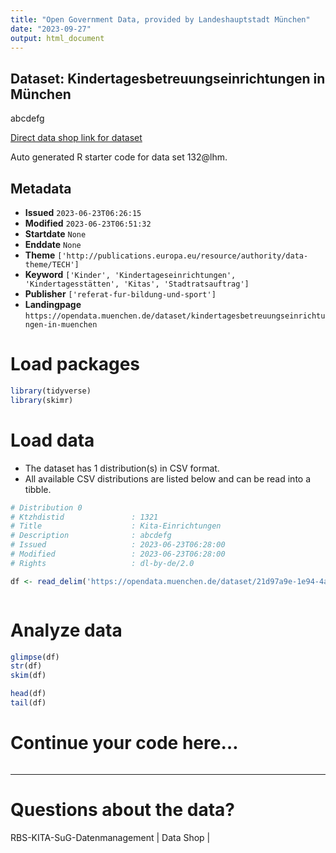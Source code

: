 ```yaml
---
title: "Open Government Data, provided by Landeshauptstadt München"
date: "2023-09-27"
output: html_document
---
```


## Dataset: Kindertagesbetreuungseinrichtungen in München

abcdefg

[Direct data shop link for dataset](https://opendata.muenchen.de/dataset/kindertagesbetreuungseinrichtungen-in-muenchen)

Auto generated R starter code for data set 132@lhm.

## Metadata

- **Issued** `2023-06-23T06:26:15`
- **Modified** `2023-06-23T06:51:32`
- **Startdate** `None`
- **Enddate** `None`
- **Theme** `['http://publications.europa.eu/resource/authority/data-theme/TECH']`
- **Keyword** `['Kinder', 'Kindertageseinrichtungen', 'Kindertagesstätten', 'Kitas', 'Stadtratsauftrag']`
- **Publisher** `['referat-fur-bildung-und-sport']`
- **Landingpage** `https://opendata.muenchen.de/dataset/kindertagesbetreuungseinrichtungen-in-muenchen`


# Load packages

```r

library(tidyverse)
library(skimr)

```

# Load data

-   The dataset has 1 distribution(s) in CSV format.
-   All available CSV distributions are listed below and can be read into a tibble.

```r

# Distribution 0
# Ktzhdistid               : 1321
# Title                    : Kita-Einrichtungen
# Description              : abcdefg
# Issued                   : 2023-06-23T06:28:00
# Modified                 : 2023-06-23T06:28:00
# Rights                   : dl-by-de/2.0

df <- read_delim('https://opendata.muenchen.de/dataset/21d97a9e-1e94-4a0c-86d1-3c1539bcb18b/resource/b6e9a48f-4892-47c4-ae97-37d1bc7ec993/download/open_data_kitas_2023_04_18.csv')



```

# Analyze data

```r

glimpse(df)
str(df)
skim(df)

head(df)
tail(df)

```

# Continue your code here...

```r

```

------------------------------------------------------------------------

# Questions about the data?

RBS-KITA-SuG-Datenmanagement | Data Shop | 
